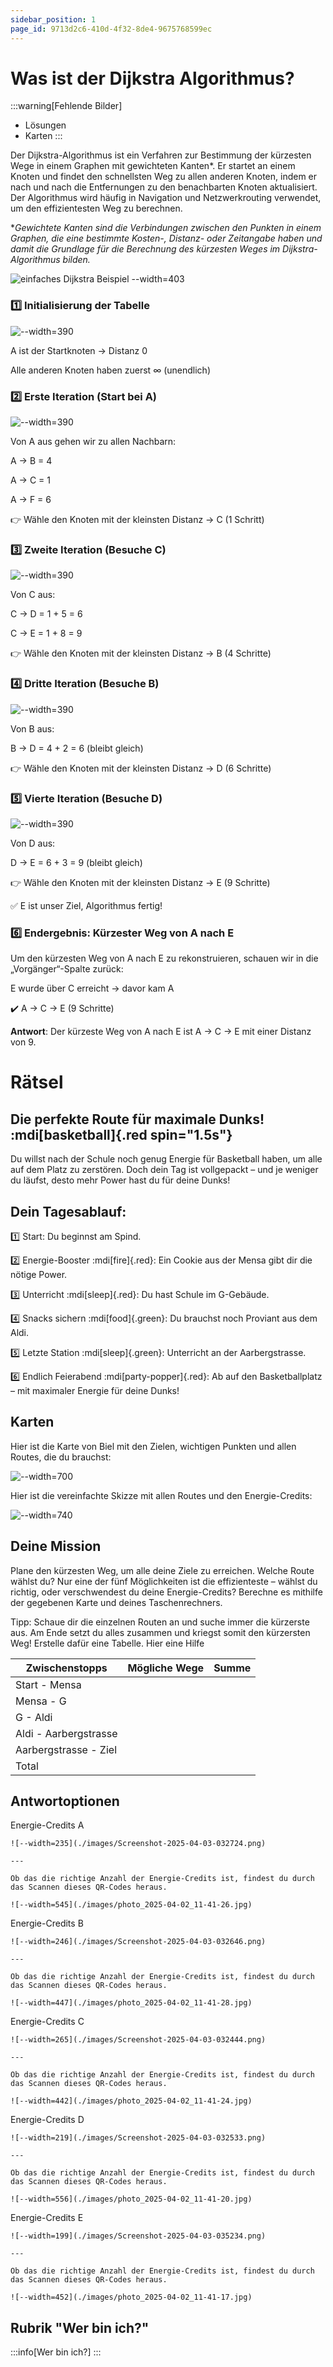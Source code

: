 ```yaml
---
sidebar_position: 1
page_id: 9713d2c6-410d-4f32-8de4-9675768599ec
---
```



# Was ist der Dijkstra Algorithmus?

:::warning[Fehlende Bilder]
- Lösungen
- Karten
:::

Der Dijkstra-Algorithmus ist ein Verfahren zur Bestimmung der kürzesten Wege in einem Graphen mit gewichteten Kanten\*. Er startet an einem Knoten und findet den schnellsten Weg zu allen anderen Knoten, indem er nach und nach die Entfernungen zu den benachbarten Knoten aktualisiert. Der Algorithmus wird häufig in Navigation und Netzwerkrouting verwendet, um den effizientesten Weg zu berechnen.

\**Gewichtete Kanten sind die Verbindungen zwischen den Punkten in einem Graphen, die eine bestimmte Kosten-, Distanz- oder Zeitangabe haben und damit die Grundlage für die Berechnung des kürzesten Weges im Dijkstra-Algorithmus bilden.*

![einfaches Dijkstra Beispiel --width=403](./images/photo_2025-04-03_10-54-10.jpg)

### 1️⃣ Initialisierung der Tabelle

![--width=390](./images/photo_4_2025-04-01_14-47-23.jpg)

A ist der Startknoten → Distanz 0

Alle anderen Knoten haben zuerst ∞ (unendlich)

### 2️⃣ Erste Iteration (Start bei A)

![--width=390](./images/photo_2_2025-04-01_14-47-23.jpg)

Von A aus gehen wir zu allen Nachbarn:

A → B = 4

A → C = 1

A → F = 6

👉 Wähle den Knoten mit der kleinsten Distanz → C (1 Schritt)

### 3️⃣ Zweite Iteration (Besuche C)

![--width=390](./images/photo_5_2025-04-01_14-47-23.jpg)

Von C aus:

C → D = 1 + 5 = 6

C → E = 1 + 8 = 9

👉 Wähle den Knoten mit der kleinsten Distanz → B (4 Schritte)

### 4️⃣ Dritte Iteration (Besuche B)

![--width=390](./images/photo_1_2025-04-01_14-47-23.jpg)

Von B aus:

B → D = 4 + 2 = 6 (bleibt gleich)

👉 Wähle den Knoten mit der kleinsten Distanz → D (6 Schritte)

### 5️⃣ Vierte Iteration (Besuche D)

![--width=390](./images/photo_5_2025-04-01_14-47-23.jpg)

Von D aus:

D → E = 6 + 3 = 9 (bleibt gleich)

👉 Wähle den Knoten mit der kleinsten Distanz → E (9 Schritte)

✅ E ist unser Ziel, Algorithmus fertig!

### 6️⃣ Endergebnis: Kürzester Weg von A nach E

Um den kürzesten Weg von A nach E zu rekonstruieren, schauen wir in die „Vorgänger“-Spalte zurück:

E wurde über C erreicht → davor kam A

✔️ A → C → E (9 Schritte)

**Antwort**: Der kürzeste Weg von A nach E ist A → C → E mit einer Distanz von 9.

# Rätsel

## Die perfekte Route für maximale Dunks! :mdi[basketball]{.red spin="1.5s"}

Du willst nach der Schule noch genug Energie für Basketball haben, um alle auf dem Platz zu zerstören. Doch dein Tag ist vollgepackt – und je weniger du läufst, desto mehr Power hast du für deine Dunks!

## Dein Tagesablauf:

1️⃣ Start: Du beginnst am Spind.

2️⃣ Energie-Booster :mdi[fire]{.red}: Ein Cookie aus der Mensa gibt dir die nötige Power.

3️⃣ Unterricht :mdi[sleep]{.red}: Du hast Schule im G-Gebäude.

4️⃣ Snacks sichern :mdi[food]{.green}: Du brauchst noch Proviant aus dem Aldi.

5️⃣ Letzte Station :mdi[sleep]{.green}: Unterricht an der Aarbergstrasse.

6️⃣ Endlich Feierabend :mdi[party-popper]{.red}: Ab auf den Basketballplatz – mit maximaler Energie für deine Dunks!

## Karten

Hier ist die Karte von Biel mit den Zielen, wichtigen Punkten und allen Routes, die du brauchst:

![--width=700](./images/Karte-Google-01-01.png)

Hier ist die vereinfachte Skizze mit allen Routes und den Energie-Credits:

![--width=740](./images/photo_2025-04-03_09-51-00.jpg)

## Deine Mission

Plane den kürzesten Weg, um alle deine Ziele zu erreichen. Welche Route wählst du? Nur eine der fünf Möglichkeiten ist die effizienteste – wählst du richtig, oder verschwendest du deine Energie-Credits? Berechne es mithilfe der gegebenen Karte und deines Taschenrechners.

Tipp: Schaue dir die einzelnen Routen an und suche immer die kürzerste aus. Am Ende setzt du alles zusammen und kriegst somit den kürzersten Weg! Erstelle dafür eine Tabelle. Hier eine Hilfe

| Zwischenstopps        | Mögliche Wege | Summe |
| --------------------- | ------------- | ----- |
| Start - Mensa         |               |       |
| Mensa - G             |               |       |
| G - Aldi              |               |       |
| Aldi - Aarbergstrasse |               |       |
| Aarbergstrasse - Ziel |               |       |
| Total                 |               |       |

## Antwortoptionen

<AdventureOptions>
  <AdventureOption label="A" nextGuessIn={1}>
    Energie-Credits A

    ![--width=235](./images/Screenshot-2025-04-03-032724.png)

    ---

    Ob das die richtige Anzahl der Energie-Credits ist, findest du durch das Scannen dieses QR-Codes heraus.

    ![--width=545](./images/photo_2025-04-02_11-41-26.jpg)
  </AdventureOption>

  <AdventureOption label="B" nextGuessIn={1}>
    Energie-Credits B

    ![--width=246](./images/Screenshot-2025-04-03-032646.png)

    ---

    Ob das die richtige Anzahl der Energie-Credits ist, findest du durch das Scannen dieses QR-Codes heraus.

    ![--width=447](./images/photo_2025-04-02_11-41-28.jpg)
  </AdventureOption>

  <AdventureOption label="C" nextGuessIn={1}>
    Energie-Credits C

    ![--width=265](./images/Screenshot-2025-04-03-032444.png)

    ---

    Ob das die richtige Anzahl der Energie-Credits ist, findest du durch das Scannen dieses QR-Codes heraus.

    ![--width=442](./images/photo_2025-04-02_11-41-24.jpg)
  </AdventureOption>

  <AdventureOption label="D" nextGuessIn={1}>
    Energie-Credits D

    ![--width=219](./images/Screenshot-2025-04-03-032533.png)

    ---

    Ob das die richtige Anzahl der Energie-Credits ist, findest du durch das Scannen dieses QR-Codes heraus.

    ![--width=556](./images/photo_2025-04-02_11-41-20.jpg)
  </AdventureOption>

  <AdventureOption label="E" nextGuessIn={1}>
    Energie-Credits E

    ![--width=199](./images/Screenshot-2025-04-03-035234.png)

    ---

    Ob das die richtige Anzahl der Energie-Credits ist, findest du durch das Scannen dieses QR-Codes heraus.

    ![--width=452](./images/photo_2025-04-02_11-41-17.jpg)
  </AdventureOption>
</AdventureOptions>

## Rubrik "Wer bin ich?"

:::info[Wer bin ich?]
:::